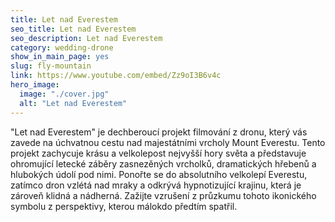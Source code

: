 ```yaml
---
title: Let nad Everestem
seo_title: Let nad Everestem
seo_description: Let nad Everestem
category: wedding-drone
show_in_main_page: yes
slug: fly-mountain
link: https://www.youtube.com/embed/Zz9oI3B6v4c
hero_image:
  image: "./cover.jpg"
  alt: "Let nad Everestem"
---
```

"Let nad Everestem" je dechberoucí projekt filmování z dronu, který vás zavede na úchvatnou cestu nad majestátními vrcholy Mount Everestu. Tento projekt zachycuje krásu a velkolepost nejvyšší hory světa a představuje ohromující letecké záběry zasnezěných vrcholků, dramatických hřebenů a hlubokých údolí pod nimi. Ponořte se do absolutního velkolepí Everestu, zatímco dron vzlétá nad mraky a odkrývá hypnotizující krajinu, která je zároveň klidná a nádherná. Zažijte vzrušení z průzkumu tohoto ikonického symbolu z perspektivy, kterou málokdo předtím spatřil.
